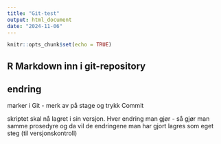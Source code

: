 ```yaml
---
title: "Git-test"
output: html_document
date: "2024-11-06"
---
```


```r
knitr::opts_chunk$set(echo = TRUE)
```

## R Markdown inn i git-repository

## endring 

marker i Git - merk av på stage og trykk Commit

skriptet skal nå lagret i sin versjon. Hver endring man gjør - så gjør man samme prosedyre og da vil de endringene man har gjort lagres som eget steg (til versjonskontroll) 

```r

```





